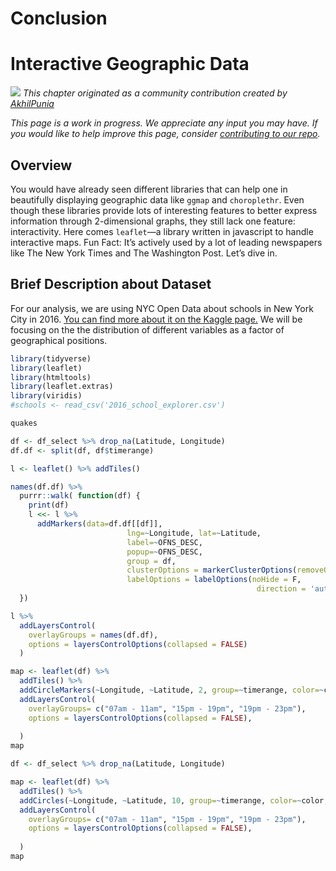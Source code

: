# Conclusion

# Interactive Geographic Data {#leaflet}

![](images/banners/banner_leaflet.png)
*This chapter originated as a community contribution created by [ AkhilPunia](https://github.com/AkhilPunia){target="_blank"}*

*This page is a work in progress. We appreciate any input you may have. If you would like to help improve this page, consider [contributing to our repo](contribute.html).*

## Overview

You would have already seen different libraries that can help one in beautifully displaying geographic data like `ggmap` and `choroplethr`. Even though these libraries provide lots of interesting features to better express information through 2-dimensional graphs, they still lack one feature: interactivity. Here comes `leaflet`---a library written in javascript to handle interactive maps. Fun Fact: It's actively used by a lot of leading newspapers like The New York Times and The Washington Post. 
Let's dive in.

## Brief Description about Dataset
For our analysis, we are using NYC Open Data about schools in New York City in 2016. [You can find more about it on the Kaggle page.](https://www.kaggle.com/passnyc/data-science-for-good/home){target="_blank"} We will be focusing on the the distribution of different variables as a factor of geographical positions.

```r
library(tidyverse)
library(leaflet)
library(htmltools)
library(leaflet.extras)
library(viridis)
#schools <- read_csv('2016_school_explorer.csv')
```

```r
quakes
```

```r
df <- df_select %>% drop_na(Latitude, Longitude)
df.df <- split(df, df$timerange)

l <- leaflet() %>% addTiles()

names(df.df) %>%
  purrr::walk( function(df) {
    print(df)
    l <<- l %>%
      addMarkers(data=df.df[[df]],
                          lng=~Longitude, lat=~Latitude,
                          label=~OFNS_DESC,
                          popup=~OFNS_DESC,
                          group = df,
                          clusterOptions = markerClusterOptions(removeOutsideVisibleBounds = F),
                          labelOptions = labelOptions(noHide = F,
                                                       direction = 'auto'))
  })

l %>%
  addLayersControl(
    overlayGroups = names(df.df),
    options = layersControlOptions(collapsed = FALSE)
  )
```


```r


map <- leaflet(df) %>% 
  addTiles() %>% 
  addCircleMarkers(~Longitude, ~Latitude, 2, group=~timerange, color=~color, opacity=0.3, label =  ~OFNS_DESC, clusterOptions = markerClusterOptions()) %>% 
  addLayersControl(
    overlayGroups= c("07am - 11am", "15pm - 19pm", "19pm - 23pm"), 
    options = layersControlOptions(collapsed = FALSE),
    
  )
map
```


```r
df <- df_select %>% drop_na(Latitude, Longitude)

map <- leaflet(df) %>% 
  addTiles() %>% 
  addCircles(~Longitude, ~Latitude, 10, group=~timerange, color=~color, opacity=0.3, label =  ~OFNS_DESC) %>% 
  addLayersControl(
    overlayGroups= c("07am - 11am", "15pm - 19pm", "19pm - 23pm"), 
    options = layersControlOptions(collapsed = FALSE),
    
  )
map
```
